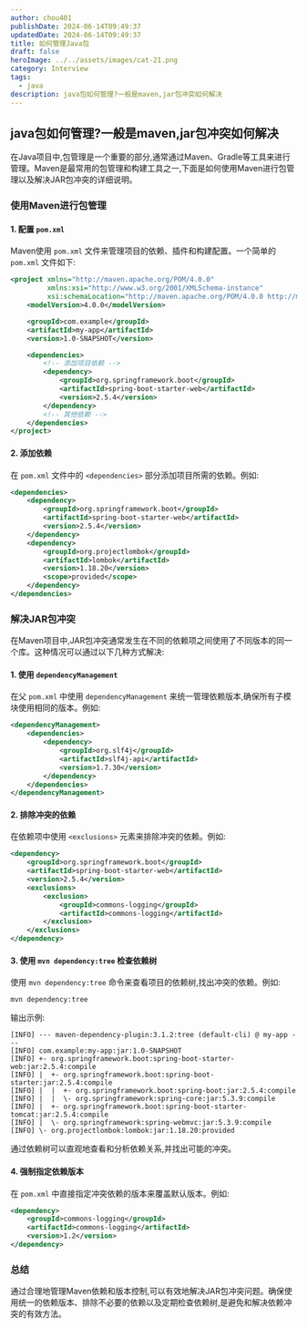 ```yaml
---
author: chou401
publishDate: 2024-06-14T09:49:37
updatedDate: 2024-06-14T09:49:37
title: 如何管理Java包
draft: false
heroImage: ../../assets/images/cat-21.png
category: Interview
tags:
  - java
description: java包如何管理?一般是maven,jar包冲突如何解决
---
```


## java包如何管理?一般是maven,jar包冲突如何解决

在Java项目中,包管理是一个重要的部分,通常通过Maven、Gradle等工具来进行管理。Maven是最常用的包管理和构建工具之一,下面是如何使用Maven进行包管理以及解决JAR包冲突的详细说明。

### 使用Maven进行包管理

#### 1. 配置 `pom.xml`

Maven使用 `pom.xml` 文件来管理项目的依赖、插件和构建配置。一个简单的 `pom.xml` 文件如下:

```xml
<project xmlns="http://maven.apache.org/POM/4.0.0"
         xmlns:xsi="http://www.w3.org/2001/XMLSchema-instance"
         xsi:schemaLocation="http://maven.apache.org/POM/4.0.0 http://maven.apache.org/xsd/maven-4.0.0.xsd">
    <modelVersion>4.0.0</modelVersion>

    <groupId>com.example</groupId>
    <artifactId>my-app</artifactId>
    <version>1.0-SNAPSHOT</version>

    <dependencies>
        <!-- 添加项目依赖 -->
        <dependency>
            <groupId>org.springframework.boot</groupId>
            <artifactId>spring-boot-starter-web</artifactId>
            <version>2.5.4</version>
        </dependency>
        <!-- 其他依赖 -->
    </dependencies>
</project>
```

#### 2. 添加依赖

在 `pom.xml` 文件中的 `<dependencies>` 部分添加项目所需的依赖。例如:

```xml
<dependencies>
    <dependency>
        <groupId>org.springframework.boot</groupId>
        <artifactId>spring-boot-starter-web</artifactId>
        <version>2.5.4</version>
    </dependency>
    <dependency>
        <groupId>org.projectlombok</groupId>
        <artifactId>lombok</artifactId>
        <version>1.18.20</version>
        <scope>provided</scope>
    </dependency>
</dependencies>
```

### 解决JAR包冲突

在Maven项目中,JAR包冲突通常发生在不同的依赖项之间使用了不同版本的同一个库。这种情况可以通过以下几种方式解决:

#### 1. 使用 `dependencyManagement`

在父 `pom.xml` 中使用 `dependencyManagement` 来统一管理依赖版本,确保所有子模块使用相同的版本。例如:

```xml
<dependencyManagement>
    <dependencies>
        <dependency>
            <groupId>org.slf4j</groupId>
            <artifactId>slf4j-api</artifactId>
            <version>1.7.30</version>
        </dependency>
    </dependencies>
</dependencyManagement>
```

#### 2. 排除冲突的依赖

在依赖项中使用 `<exclusions>` 元素来排除冲突的依赖。例如:

```xml
<dependency>
    <groupId>org.springframework.boot</groupId>
    <artifactId>spring-boot-starter-web</artifactId>
    <version>2.5.4</version>
    <exclusions>
        <exclusion>
            <groupId>commons-logging</groupId>
            <artifactId>commons-logging</artifactId>
        </exclusion>
    </exclusions>
</dependency>
```

#### 3. 使用 `mvn dependency:tree` 检查依赖树

使用 `mvn dependency:tree` 命令来查看项目的依赖树,找出冲突的依赖。例如:

```shell
mvn dependency:tree
```

输出示例:

```
[INFO] --- maven-dependency-plugin:3.1.2:tree (default-cli) @ my-app ---
[INFO] com.example:my-app:jar:1.0-SNAPSHOT
[INFO] +- org.springframework.boot:spring-boot-starter-web:jar:2.5.4:compile
[INFO] |  +- org.springframework.boot:spring-boot-starter:jar:2.5.4:compile
[INFO] |  |  +- org.springframework.boot:spring-boot:jar:2.5.4:compile
[INFO] |  |  \- org.springframework:spring-core:jar:5.3.9:compile
[INFO] |  +- org.springframework.boot:spring-boot-starter-tomcat:jar:2.5.4:compile
[INFO] |  \- org.springframework:spring-webmvc:jar:5.3.9:compile
[INFO] \- org.projectlombok:lombok:jar:1.18.20:provided
```

通过依赖树可以直观地查看和分析依赖关系,并找出可能的冲突。

#### 4. 强制指定依赖版本

在 `pom.xml` 中直接指定冲突依赖的版本来覆盖默认版本。例如:

```xml
<dependency>
    <groupId>commons-logging</groupId>
    <artifactId>commons-logging</artifactId>
    <version>1.2</version>
</dependency>
```

### 总结

通过合理地管理Maven依赖和版本控制,可以有效地解决JAR包冲突问题。确保使用统一的依赖版本、排除不必要的依赖以及定期检查依赖树,是避免和解决依赖冲突的有效方法。
